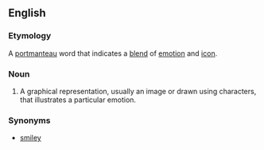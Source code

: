 {{wikipedia}}
==English==

===Etymology===
A [[portmanteau]] word that indicates a [[blend]] of [[emotion]] and [[icon]].

===Noun===
{{en-noun-reg}} 
# A graphical representation, usually an image or drawn using characters, that illustrates a particular emotion.

===Synonyms===
* [[smiley]]